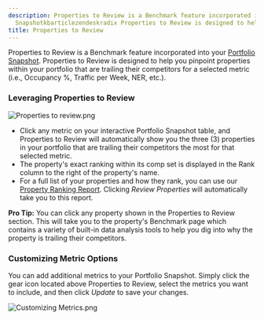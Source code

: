 ```yaml
---
description: Properties to Review is a Benchmark feature incorporated into your Portfolio
  Snapshotkbarticlezendeskradix Properties to Review is designed to help you pinpo...
title: Properties to Review
---
```


Properties to Review is a Benchmark feature incorporated into your [Portfolio Snapshot](kb://article/zendesk:radix:7311719344781). Properties to Review is designed to help you pinpoint properties within your portfolio that are trailing their competitors for a selected metric (i.e., Occupancy %, Traffic per Week, NER, etc.).


### Leveraging Properties to Review


<Frame caption="Overview of property performance metrics and properties to review.">
  <img src="/images/radix/d07457ae60fd77a3fc2c8c8a47e99ea8698f43ab.png" alt="Properties to review.png" />
</Frame>


* Click any metric on your interactive Portfolio Snapshot table, and Properties to Review will automatically show you the three (3) properties in your portfolio that are trailing their competitors the most for that selected metric.
* The property's exact ranking within its comp set is displayed in the Rank column to the right of the property's name.
* For a full list of your properties and how they rank, you can use our [Property Ranking Report](../report-overviews/property-ranking-report-overview.mdx). Clicking *Review Properties* will automatically take you to this report.



**Pro Tip:** You can click any property shown in the Properties to Review section. This will take you to the property's Benchmark page which contains a variety of built-in data analysis tools to help you dig into why the property is trailing their competitors. 



### Customizing Metric Options


You can add additional metrics to your Portfolio Snapshot. Simply click the gear icon located above Properties to Review, select the metrics you want to include, and then click *Update* to save your changes.


<Frame caption="Performance metrics comparison for properties, including concessions and occupancy rates.">
  <img src="/images/radix/6f69bc99b9abe5bad11b90f17faa98619438a46f.png" alt="Customizing Metrics.png" />
</Frame>